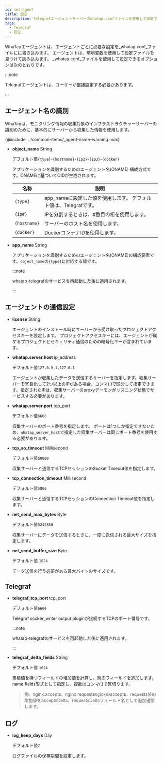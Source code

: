 ```yaml
---
id: set-agent
title: 設定
description: Telegrafエージェントサーバーのwhatap.confファイルを使用して設定できるオプションについて説明します。
tags:
  - Telegraf
  - 設定
---
```


WhaTapエージェントは、エージェントごとに必要な設定を_whatap.conf_ファイルにに書き込みます。 エージェントは、環境変数を使用して設定ファイルを見つけて読み込みます。 _whatap.conf_ファイルを使用して設定できるオプションは次のとおりです。

:::note

Telegrafエージェントは、ユーザーが直接設定する必要があります。

:::

## エージェント名の識別

WhaTapは、モニタリング情報の収集対象のインフラストラクチャーサーバーの識別のために、基本的にサーバーから収集した情報を使用します。 

{@include: ../common-items/_agent-name-warning.mdx}

- **object_name** <span class='type'>String</span>

  デフォルト値`{type}`-`{hostname}`-`{ip2}`-`{ip3}`-`{docker}`

  アプリケーションを識別するためのエージェント名(ONAME) 構成方式です。ONAMEに基づいてOIDが生成されます。

  | 名称           | 説明                                                        |
  | ------------ | --------------------------------------------------------- |
  | `{type}`     | app_nameに設定した値を使用します。 デフォルト値は、Telegrafです。                 |
  | `{ip#}`      | IPを分割するときは、#番目の桁を使用します。                                   |
  | `{hostname}` | サーバーのホスト名を使用します。                                          |
  | `{docker}`   | DockerコンテナIDを使用します。                                       |

- **app_name** <span class='type'>String</span>

  アプリケーションを識別するためのエージェント名(ONAME)の構成要素です。`object_name`の`{type}`に対応する値です。

  :::note

  whatap-telegrafのサービスを再起動した後に適用されます。

  :::

## エージェントの通信設定

- **license** <span class='type'>String</span>

  エージェントのインストール時にサーバーから受け取ったプロジェクトアクセスキーを設定します。 プロジェクトアクセスキーには、エージェントが属するプロジェクトとセキュリティ通信のための暗号化キーが含まれています。

- **whatap.server.host** <span class='type'>ip_address</span>

  デフォルト値`127.0.0.1,127.0.1`

  エージェントが収集したデータを送信するサーバーを指定します。収集サーバーを冗長化して2つ以上のIPがある場合、コンマ(,)で区分して指定できます。指定されたIPは、収集サーバーのproxyデーモンがリスニング状態でサービスする必要があります。

- **whatap.server.port** <span class='type'>tcp_port</span>

  デフォルト値`6600`

  収集サーバーのポート番号を指定します。 ポートは1つしか指定できないため、`whatap_server_host`で指定した収集サーバーは同じポート番号を使用する必要があります。

- **tcp_so_timeout** <span class='type'>Millisecond</span>

  デフォルト値`60000`

  収集サーバーと通信するTCPセッションのSocket Timeout値を指定します。

- **tcp_connection_timeout** <span class='type'>Millisecond</span>

  デフォルト値`5000`

  収集サーバーと通信するTCPセッションのConnection Timeout値を指定します。

- **net_send_max_bytes** <span class='type'>Byte</span>

  デフォルト値`5242880`

  収集サーバーにデータを送信するときに、一度に送信される最大サイズを指定します。

- **net_send_buffer_size** <span class='type'>Byte</span>

  デフォルト値 `1024`

  データ送信を行う必要がある最大バイトのサイズです。 

## Telegraf

- **telegraf_tcp_port** <span class='type'>tcp_port</span>

  デフォルト値`6600`

  Telegraf socker_writer output pluginが接続するTCPのポート番号です。

  :::note

  whatap-telegrafのサービスを再起動した後に適用されます。

  :::

- **telegraf_delta_fields** <span class='type'>String</span>

  デフォルト値 `1024`

  累積値を持つフィールドの増加値を計算し、別のフィールドを追加します。 name.fields形式として指定し、複数はコンマ(,)で区切ります。

  > 例、nginx.accepts、nginx.requestsnginxのaccepts、requests値の増加値をacceptsDelta、requestsDeltaフィールド名として追加送信します。

## ログ

- **log_keep_days** <span class='type'>Day</span>

  デフォルト値`7`

  ログファイルの保存期間を設定します。
